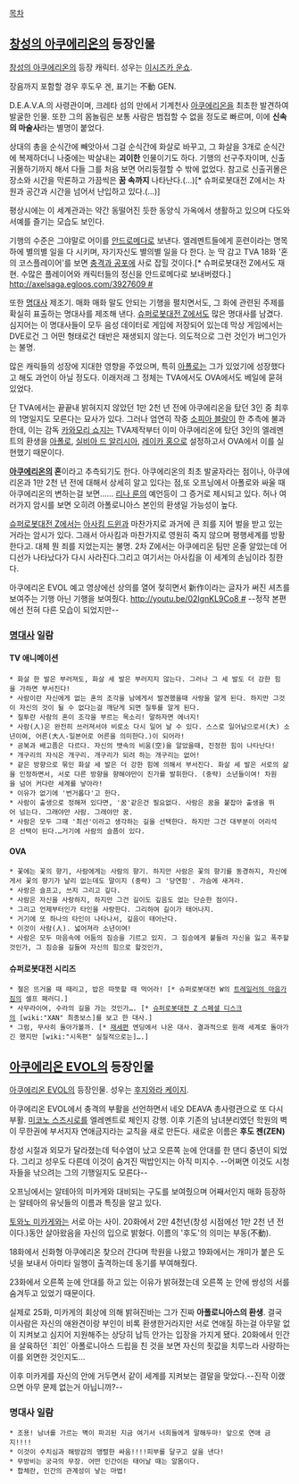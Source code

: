 [[목차]]
== [[창성의 아쿠에리온]]의 등장인물 ==
[[창성의 아쿠에리온]]의 등장 캐릭터. 성우는 [[이시즈카 운쇼]].

장음까지 포함할 경우 후도우 겐, 표기는 不動 GEN.

D.E.A.V.A.의 사령관이며, 크레타 섬의 만에서 기계천사 [[아쿠에리온]]을 최초한 발견하여 발굴한 인물. 또한 그의 몸놀림은 보통 사람은 범접할 수 없을 정도로 빠르며, 이에 '''신속의 마술사'''라는 별명이 붙었다.

상대의 총을 순식간에 빼앗아서 그걸 순식간에 화살로 바꾸고, 그 화살을 3개로 순식간에 복제하더니 나중에는 박살내는 '''괴이한''' 인물이기도 하다. 기행의 선구주자이며, 신출귀몰하기까지 해서 다들 그를 처음 보면 어리둥절할 수 밖에 없었다. 참고로 신출귀몰은 장소와 시간을 막론하고 가끔씩은 '''꿈 속까지''' 나타난다.(…)[* 슈퍼로봇대전 Z에서는 차원과 공간과 시간을 넘어서 난입하고 있다.(…)]

평상시에는 이 세계관과는 약간 동떨어진 듯한 동양식 가옥에서 생활하고 있으며 다도와 서예를 즐기는 모습도 보인다.

기행의 수준은 그야말로 어이를 [[안드로메다]]로 보낸다. 엘레멘트들에게 훈련이라는 명목하에 별의별 일을 다 시키며, 자기자신도 별의별 일을 다 한다. 눈 딱 감고 TVA 18화 '혼의 코스플레이어'를 보면 [[충격과 공포]]에 사로 잡힐 것이다.[* 슈퍼로봇대전 Z에서도 재현. 수많은 플레이어와 캐릭터들의 정신을 안드로메다로 보내버렸다.] [[http://axelsaga.egloos.com/3927609 #]]

또한 [[명대사]] 제조기. 매화 매화 말도 안되는 기행을 펼치면서도, 그 화에 관련된 주제를 확실히 표출하는 명대사를 제조해 낸다. [[슈퍼로봇대전 Z]]에서도 많은 명대사를 남겼다. 심지어는 이 명대사들이 모두 음성 데이터로 게임에 저장되어 있는데 막상 게임에서는 DVE로건 그 어떤 형태로건 태반은 재생되지 않는다. 의도적으로 그런 것인가 버그인가는 불명.

많은 캐릭들의 성장에 지대한 영향을 주었으며, 특히 [[아폴로]]는 그가 있었기에 성장했다고 해도 과언이 아닐 정도다. 이래저래 그 정체는 TVA에서도 OVA에서도 베일에 묻혀 있었다.

단 TVA에서는 끝끝내 밝혀지지 않았던 1만 2천 년 전에 아쿠에리온을 탔던 3인 중 최후의 1명일지도 모른다는 묘사가 있다. 그러나 엄연히 작중 [[소피아 블랑]]이 한 추측에 불과한데, 이는 감독 [[카와모리 쇼지]]는 TVA제작부터 이미 아쿠에리온에 탔던 3인의 엘레멘트의 환생을 [[아폴로]], [[실비아 드 알리시아]], [[레이카 홍]]으로 설정하고서 OVA에서 이를 실현했기 때문이다.

'''[[아쿠에리온]]의 혼'''이라고 추측되기도 한다. 아쿠에리온의 최초 발굴자라는 점이나, 아쿠에리온과 1만 2천 년 전에 대해서 상세히 알고 있다는 점,또 오프닝에서 아폴로와 싸울 때 아쿠에리온의 변하는걸 보면…… [[리나 룬]]의 예언등이 그 증거로 제시되고 있다. 허나 여러가지 암시를 보면 오히려 아폴로니아스 본인의 환생일 가능성이 높다.

[[슈퍼로봇대전 Z]]에서는 [[아사킴 드윈]]과 마찬가지로 과거에 큰 죄를 지어 벌을 받고 있는 거라는 암시가 있다. 그래서 아사킴과 마찬가지로 영원히 죽지 않으며 평행세계를 방황한다고. 대체 뭔 죄를 지었는지는 불명. 2차 Z에서는 아쿠에리온 팀만 온줄 알았는데 어디선가 나타났다가 다시 사라진다.그리고 여기서는 아사킴을 이 세계의 손님이라 칭한다.

아쿠에리온 EVOL 예고 영상에선 상의를 열어 젖히면서 新作이라는 글자가 써진 셔츠를 보여주는 기행 아닌 기행을 보여줬다. [[http://youtu.be/02IgnKL9Co8 #]] --정작 본편에선 전혀 다른 모습이 되었지만-- 

=== [[명대사]] 일람 === 
==== TV 애니메이션 ====
 * 화살 한 발은 부러져도, 화살 세 발은 부러지지 않는다. 그러나 그 세 발도 더 강한 힘을 가하면 부서진다!
 * 사람이란 자신에게 없는 혼의 조각을 남에게서 발견했을때 사랑을 알게 된다. 하지만 그것이 자신의 것이 될 수 없다는걸 깨닫게 되면 질투를 알게 된다.
 * 질투란 사람의 혼이 조각을 부르는 목소리! 말하자면 에너지!
 * 사람(人)은 완전히 쓰러져서야 비로소 다시 일어 날 수 있다. 스스로 일어남으로서(大) 소년이여, 어른(大人-일본어로 어른을 의미한다.)이 되어라!
 * 공복과 배고픔은 다르다. 자신의 뱃속의 비움(空)을 알았을때, 진정한 힘이 나타난다!
 * 개구리의 자식은 개구리. 개구리가 되려 하는 개구리는 없어!
 * 같은 방향으로 묶인 화살 세 발은 더 강한 힘에 의해서 부서진다. 화살 세 발은 서로의 삶을 인정하면서, 서로 다른 방향을 향해야만이 진가를 발휘한다. (중략) 소년들이여! 차원을 넘어 커다란 세계를 낳아라!
 * 이유가 없기에 '번거롭다'고 한다.
 * 사람이 출생으로 정해져 있다면, '꿈'같은건 필요없다. 사람은 꿈을 붙잡아 출생을 뛰어 넘는다. 그래야만 사람. 그래야만 꿈.
 * 사람은 모두 그때 '최선'이라고 생각하는 길을 선택한다. 하지만 그건 대부분이 어리석은 선택이 된다.…거기에 사람의 슬픔이 있다.
==== OVA ====
 * 꽃에는 꽃의 향기, 사람에게는 사람의 향기. 하지만 사람은 꽃의 향기를 동경하지, 자신에게서 꽃의 향기가 날리 없는데도 말이지 (중략) 그 '당연함'. 가슴에 새겨라.
 * 사랑은 슬프고, 쓰지 그리고 깊다.
 * 사람은 자신을 사랑하지, 하지만 그건 길이도 깊음도 없는 단순한 점이다.
 * 그리고 언제부터인가 타인을 사랑한다. 그리하여 길이가 태어나지.
 * 거기에 또 하나의 타인이 나타나서, 깊음이 태어난다.
 * 이것이 사람(人). 넓어져라 소년이여!
 * 사람은 모두 마음속에 어둠의 짐승을 기르고 있지. 그 짐승에게 붙들려 자신을 잃고 폭주할것인가, 그 짐승을 길들여 자신의 힘으로 할것인가,
==== 슈퍼로봇대전 시리즈 ====
 * 철은 뜨거울 때 때리고, 밥은 따뜻할 때 먹어라! [* 슈퍼로봇대전 W의 [[트레일러의 마음가짐]]의 셀프 패러디.]
 * 사무라이여, 수라의 길을 가는 것인가…. [* [[슈퍼로봇대전 Z 스페셜 디스크]]의 [wiki:"XAN" 최종보스]를 보고 한 대사.]
 * 그럼, 무사히 돌아가볼까. [* [[재세편]] 엔딩에서 나온 대사. 결과적으로 원래 세계로 돌아가긴 했지만 [wiki:"시옥편" 실질적으로는]….]
== [[아쿠에리온 EVOL]]의 등장인물 ==
[[아쿠에리온 EVOL]]의 등장인물. 성우는 [[후지와라 케이지]].

아쿠에리온 EVOL에서 충격의 부활을 선언하면서  네오 DEAVA 총사령관으로 또 다시 부활. [[미코노 스즈시로]]를 엘레멘트로 체인지 강행. 이후 기존의 남녀분리였던 학원의 벽이 무한권에 부서지자 연애금지라는 교칙을 새로 만든다. 새로운 이름은 '''후도 젠(ZEN)'''

창성 시절과 외모가 달라졌는데 턱수염이 났고 오른쪽 눈에 안대를 한 댄디 중년이 되었다. 그리고 성우도 다른데 이것이 숨겨진 떡밥인지는 아직 미지수. --어쩌면 이것도 시청자들을 낚으려는 그의 기행일지도 모른다--

오프닝에서는 알테아의 미카게와 대비되는 구도를 보여줬으며 어째서인지 매화 등장하는 알테아의 유닛들의 이름과 특징을 알고 있다.

[[토와노 미카게]]와는 서로 아는 사이. 20화에서 2만 4천년(창성 시점에선 1만 2천 년 전이다.)동안 살아왔음을 자신의 입으로 밝혔다. 이름의 '후도'의 의미는 부동(不動).

18화에서 신화형 아쿠에리온 찾으러 간다며 학원을 나왔고 19화에서는 개미가 붙은 도넛을 보내서 아미타 일행이 출격하는데 동기를 부여해줬다.

23화에서 오른쪽 눈에 안대를 하고 있는 이유가 밝혀졌는데 오른쪽 눈 안에 쌍성의 서를 숨겨두고 있었기 때문이다.

실제로 25화, 미카게의 회상에 의해 밝혀진바는 그가 진짜 '''아폴로니아스의 환생'''. 결국 이사람은 자신의 애완견이랑 부인이 비록 환생한거라지만 서로 연애질 하는걸 아무말 없이 지켜보고 심지어 지원해주는 상당히 납득 안가는 입장을 가지게 됐다. 20화에서 인간을 살육하던 `죄인` 아폴로니아스 드립을 친 것을 보면 자신의 죗값을 치루느라 사랑하는 이를 외면한 것인지도...

이후 미카게를 자신의 안에 거두면서 같이 세계를 지켜보는 결말을 맞았다.--진작 이랬으면 아무 문제 없는거 아닙니까?-- 


=== 명대사 일람 ===
 * 조용! 남녀를 가르는 벽이 파괴된 지금 여기서 너희들에게 말해두마! 앞으로 연애 금지!!!!
 * 이것이 수치심과 해방감의 맹렬한 싸움!!!!피부를 달구고 살을 낸다!
 * 무방비는 궁극의 무장. 어떤 인간이든 태어날 때는 알몸이다.
 * 합체란, 인간의 관계성이 낳는 마법! 
